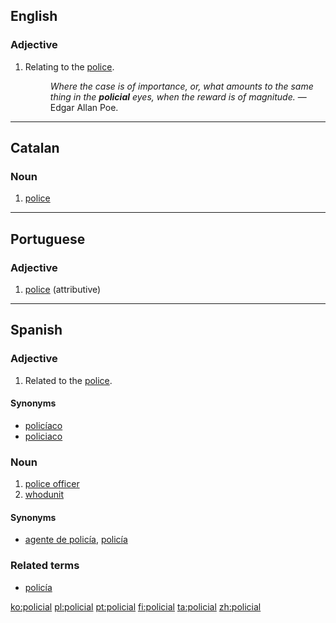 ==English==

===Adjective===
{{en-adj|-}}

# {{context|archaic|lang=en}} Relating to the [[police]].
#: ''Where the case is of importance, or, what amounts to the same thing in the '''policial''' eyes, when the reward is of magnitude.'' &mdash; Edgar Allan Poe.
----
==Catalan==

===Noun===
{{ca-adj}}

# {{context|attributive|lang=ca}} [[police]]
----
==Portuguese==

===Adjective===
{{pt-adj|policia|l}}

# [[police]] (attributive)
----
==Spanish==

===Adjective===
{{es-adj|pl=policiales}}

# Related to the [[police]].

====Synonyms====
* [[policíaco]]
* [[policiaco]]

===Noun===
{{es-noun|m|es}}

# [[police officer]]
# [[whodunit]]

====Synonyms====
* {{sense|police officer}} [[agente de policía]], [[policía]]

===Related terms===
* [[policía]]

[[ko:policial]]
[[pl:policial]]
[[pt:policial]]
[[fi:policial]]
[[ta:policial]]
[[zh:policial]]